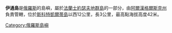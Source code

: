 '''伊通島'''是[[俄羅斯|俄羅斯]]的島嶼，屬於[[法蘭士約瑟夫地群島|法蘭士約瑟夫地群島]]的一部分，由[[阿爾漢格爾斯克州|阿爾漢格爾斯克州]]負責管轄，位於[[斯科特凱爾蒂島|斯科特凱爾蒂島]]以西12公里，長3公里，最高點海拔高度42米。

[[Category:俄羅斯島嶼|Category:俄羅斯島嶼]]
{{Russia-geo-stub}}
